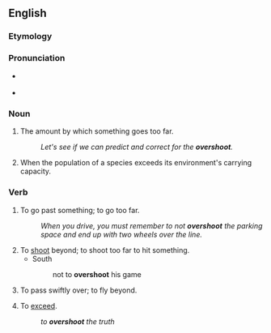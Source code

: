 ==English==

===Etymology===
{{prefix|en|over|shoot}}

===Pronunciation===
* {{a|US}} {{IPA|/oʊ.vɚ.shut/|lang=en}}
* {{audio|en-us-overshoot.ogg|Audio (US)|lang=en}}

===Noun===
{{en-noun}}

# {{lb|en|uncountable}} The amount by which something goes too far.
#: ''Let's see if we can predict and correct for the '''overshoot'''.''
# {{lb|en|countable|ecology}} When the population of a species exceeds its environment's carrying capacity.

===Verb===
{{en-verb|overshoots|overshooting|overshot|overshot}}

# To go past something; to go too far.
#: ''When you drive, you must remember to not '''overshoot''' the parking space and end up with two wheels over the line.''
# To [[shoot]] beyond; to shoot too far to hit something.
#* South
#*: not to '''overshoot''' his game
# To pass swiftly over; to fly beyond.
#: {{rfquotek|Hartle}}
# {{lb|en|figurative}} To [[exceed]].
#: ''to '''overshoot''' the truth''
#: {{rfquotek|Cowper}}